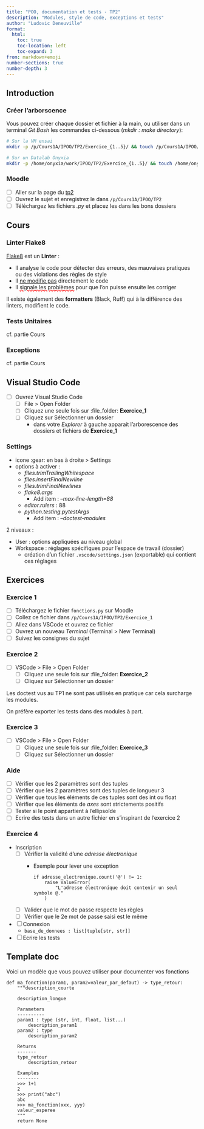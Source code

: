 ```yaml
---
title: "POO, documentation et tests - TP2"
description: "Modules, style de code, exceptions et tests"
author: "Ludovic Deneuville"
format:
  html:
    toc: true
    toc-location: left
    toc-expand: 3
from: markdown+emoji
number-sections: true
number-depth: 3
---
```



## Introduction {.unnumbered}

### Créer l'arborscence {.unnumbered}

Vous pouvez créer chaque dossier et fichier à la main, ou utiliser dans un terminal *Git Bash* les commandes ci-dessous (*mkdir : make directory*):

```.bash
# Sur la VM ensai
mkdir -p /p/Cours1A/IPOO/TP2/Exercice_{1..5}/ && touch /p/Cours1A/IPOO/TP2/Exercice_{1..5}/ex.py

# Sur un Datalab Onyxia
mkdir -p /home/onyxia/work/IPOO/TP2/Exercice_{1..5}/ && touch /home/onyxia/work/IPOO/TP2/Exercice_{1..5}/ex.py
```


### Moodle {.unnumbered}

- [ ] Aller sur la page du [tp2](https://foad-moodle.ensai.fr/course/view.php?id=148&section=3){target="_blank"}
- [ ] Ouvrez le sujet et enregistrez le dans `/p/Cours1A/IPOO/TP2`
- [ ] Téléchargez les fichiers *.py* et placez les dans les bons dossiers


## Cours

### Linter Flake8

[Flake8](https://flake8.pycqa.org/en/latest/){target="_blank"} est un **Linter** :

- Il analyse le code pour détecter des erreurs, des mauvaises pratiques ou des violations des règles de style
- Il [ne modifie pas]{.underline} directement le code
- Il [signale les problèmes]{style="text-decoration: underline; text-decoration-style: wavy; text-decoration-color: red;"} pour que l'on puisse ensuite les corriger

Il existe également des **formatters** (Black, Ruff) qui à la différence des linters, modifient le code.


### Tests Unitaires

cf. partie Cours

### Exceptions

cf. partie Cours


## Visual Studio Code

- [ ] Ouvrez Visual Studio Code
  - [ ] File > Open Folder
  - [ ] Cliquez une seule fois sur :file_folder: **Exercice_1**
  - [ ] Cliquez sur [Sélectionner un dossier]{.text-like-button}
    - dans votre *Explorer* à gauche apparait l'arborescence des dossiers et fichiers de **Exercice_1**


### Settings

- icone :gear: en bas à droite > Settings
- options à activer :
  - *files.trimTrailingWhitespace*
  - *files.insertFinalNewline*
  - *files.trimFinalNewlines*
  - *flake8.args*
    - Add item : *--max-line-length=88*
  - *editor.rulers* : 88
  - *python.testing.pytestArgs*
    - Add item : *--doctest-modules*

2 niveaux :

- User : options appliquées au niveau global
- Workspace : réglages spécifiques pour l'espace de travail (dossier)
  - création d'un fichier `.vscode/settings.json` (exportable) qui contient ces réglages



## Exercices

### Exercice 1

- [ ] Téléchargez le fichier `fonctions.py` sur Moodle
- [ ] Collez ce fichier dans `/p/Cours1A/IPOO/TP2/Exercice_1`
- [ ] Allez dans VSCode et ouvrez ce fichier
- [ ] Ouvrez un nouveau *Terminal* (Terminal > New Terminal)
- [ ] Suivez les consignes du sujet

### Exercice 2

- [ ] VSCode > File > Open Folder
  - [ ] Cliquez une seule fois sur :file_folder: **Exercice_2**
  - [ ] Cliquez sur [Sélectionner un dossier]{.text-like-button}

Les doctest vus au TP1 ne sont pas utilisés en pratique car cela surcharge les modules.

On préfère exporter les tests dans des modules à part.



### Exercice 3

- [ ] VSCode > File > Open Folder
  - [ ] Cliquez une seule fois sur :file_folder: **Exercice_3**
  - [ ] Cliquez sur [Sélectionner un dossier]{.text-like-button}

:::{.callout-tip collapse="true"}
### Aide

- [ ] Vérifier que les 2 paramètres sont des tuples
- [ ] Vérifier que les 2 paramètres sont des tuples de longueur 3
- [ ] Vérifier que tous les éléments de ces tuples sont des int ou float
- [ ] Vérifier que les éléments de *axes* sont strictements positifs
- [ ] Tester si le point appartient à l'ellipsoïde
- [ ] Ecrire des tests dans un autre fichier en s'inspirant de l'exercice 2
:::


### Exercice 4

- Inscription
  - [ ] Vérifier la validité d'une *adresse électronique*
    - Exemple pour lever une exception
      ```.python
      if adresse_electronique.count('@') != 1:
          raise ValueError(
              "L'adresse électronique doit contenir un seul symbole @."
          )
      ```
  - [ ] Valider que le mot de passe respecte les règles
  - [ ] Vérifier que le 2e mot de passe saisi est le même
- [ ] Connexion
  - `base_de_donnees : list[tuple[str, str]]`
- [ ] Ecrire les tests


## Template doc

Voici un modèle que vous pouvez utiliser pour documenter vos fonctions

```.python
def ma_fonction(param1, param2=valeur_par_defaut) -> type_retour:
    """description_courte

    description_longue

    Parameters
    ----------
    param1 : type (str, int, float, list...)
        description_param1
    param2 : type
        description_param2

    Returns
    -------
    type_retour
        description_retour

    Examples
    --------
    >>> 1+1
    2
    >>> print("abc")
    abc
    >>> ma_fonction(xxx, yyy)
    valeur_esperee
    """
    return None
```
